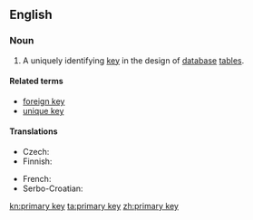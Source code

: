 ==English==

{{wikipedia}}

===Noun===
{{en-noun|sg=[[primary]] [[key]]}}

# {{databases}} A uniquely identifying [[key]] in the design of [[database]] [[table]]s.

====Related terms====
* [[foreign key]]
* [[unique key]]

====Translations====
{{trans-top|key in database table}}
* Czech: {{t-|cs|primární klíč|m}}
* Finnish: {{t-|fi|pääavain}}
{{trans-mid}}
* French: {{t+|fr|clé primaire|f}}
* Serbo-Croatian: {{t-|sh|primarni ključ|m}}
{{trans-bottom}}

[[kn:primary key]]
[[ta:primary key]]
[[zh:primary key]]